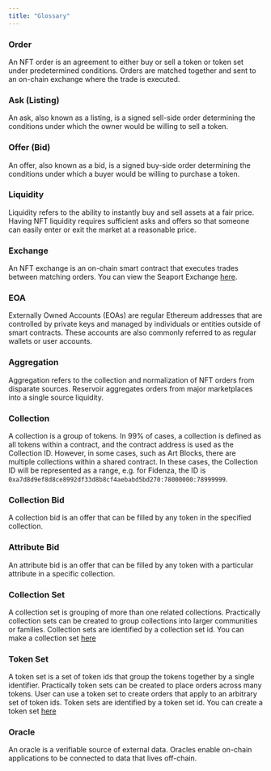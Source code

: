 ```yaml
---
title: "Glossary"
---
```


### Order

An NFT order is an agreement to either buy or sell a token or token set under predetermined conditions. Orders are matched together and sent to an on-chain exchange where the trade is executed.

### Ask (Listing)

An ask, also known as a listing, is a signed sell-side order determining the conditions under which the owner would be willing to sell a token.

### Offer (Bid)

An offer, also known as a bid, is a signed buy-side order determining the conditions under which a buyer would be willing to purchase a token.

### Liquidity

Liquidity refers to the ability to instantly buy and sell assets at a fair price. Having NFT liquidity requires sufficient asks and offers so that someone can easily enter or exit the market at a reasonable price.

### Exchange

An NFT exchange is an on-chain smart contract that executes trades between matching orders. You can view the Seaport Exchange [here](https://etherscan.io/address/0x00000000006c3852cbef3e08e8df289169ede581).

### EOA

Externally Owned Accounts (EOAs) are regular Ethereum addresses that are controlled by private keys and managed by individuals or entities outside of smart contracts. These accounts are also commonly referred to as regular wallets or user accounts.

### Aggregation

Aggregation refers to the collection and normalization of NFT orders from disparate sources. Reservoir aggregates orders from major marketplaces into a single source liquidity.

### Collection

A collection is a group of tokens. In 99% of cases, a collection is defined as all tokens within a contract, and the contract address is used as the Collection ID. However, in some cases, such as Art Blocks, there are multiple collections within a shared contract. In these cases, the Collection ID will be represented as a range, e.g. for Fidenza, the ID is `0xa7d8d9ef8d8ce8992df33d8b8cf4aebabd5bd270:78000000:78999999`.

### Collection Bid

A collection bid is an offer that can be filled by any token in the specified collection.

### Attribute Bid

An attribute bid is an offer that can be filled by any token with a particular attribute in a specific collection.

### Collection Set

A collection set is grouping of more than one related collections. Practically collection sets can be created to group collections into larger communities or families. Collection sets are identified by a collection set id. You can make a collection set [here](/reference/postcollectionssetsv1)

### Token Set

A token set is a set of token ids that group the tokens together by a single identifier. Practically token sets can be created to place orders across many tokens. User can use a token set to create orders that apply to an arbitrary set of token ids. Token sets are identified by a token set id. You can create a token set [here](/reference/posttokensetsv1)

### Oracle

An oracle is a verifiable source of external data. Oracles enable on-chain applications to be connected to data that lives off-chain.
